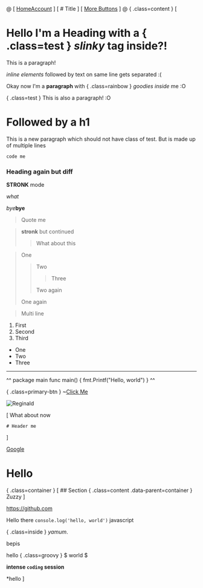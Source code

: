 @
[ [Home](#home)[Account](#account) ]
[
	# Title
]
[
	[More Buttons](#more)
]
@
{ .class=content }
[
# Hello I'm a Heading with a { .class=test } *slinky* tag inside?!
This is a paragraph!

*inline elements* followed by text on same line gets separated :(


Okay now I'm a **paragraph** with { .class=rainbow } $goodies$ *inside* me :O

{ .class=test }
This is also a paragraph! :O
# Followed by a h1

This is a new paragraph which should not have class of test.
But is made up of multiple lines

`code me`
### Heading again but diff

**STRONK** mode

*what*

*bye***bye**

> Quote me

> **stronk**
> but continued
> > What about this

> One
> > Two
> > > Three
> >
> > Two again
>
> One again


> Multi line

1. First
2. Second
6. Third

- One
- Two
- Three

---

^^
package main
func main() {
	fmt.Printf("Hello, world")
}
^^

{ .class=primary-btn }
~[Click Me](handleClick)

![Reginald](https://img.pokemondb.net/artwork/avif/regirock.avif)

[
	What about now

	# Header me
]

[Google](https://www.google.com)
# Hello
{ .class=container }
[
	## Section
	{ .class=content .data-parent=container }
	Zuzzy
]

<https://github.com>

Hello there `console.log('hello, world')` javascript

{ .class=inside } $ya mum$.

bepis

hello { .class=groovy } $ world $

**intense `coding` session**

*hello
]
